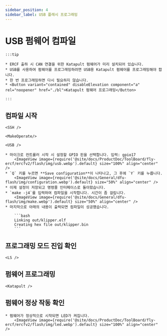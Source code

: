 ```yaml
---
sidebar_position: 4
sidebar_label: USB 플래시 프로그래밍
---
```





# USB 펌웨어 컴파일

    :::tip

    * ERCF 출하 시 CAN 연결을 위한 Katapult 펌웨어가 미리 설치되어 있습니다.
    * USB를 사용하여 펌웨어를 프로그래밍하려면 USB용 Katapult 펌웨어를 프로그래밍해야 합니다.
    * 한 번 프로그래밍하면 다시 필요하지 않습니다.
    * <Button variant="contained" disableElevation component="a" rel="noopener" href="./bl">Katapult 펌웨어 프로그래밍</Button>

    :::

## 컴파일 시작

    <SSH />

    <MakeOperate/>

    <USB />

    * 마이크로 컨트롤러 시작 시 설정할 GPIO 핀을 선택합니다. 입력: gpio17
        <ImageView image={require('@site/docs/ProductDoc/ToolBoard/fly-ercf/ercfv2/flash/img/usb.webp').default} size="100%" align="center" />
    * `Q` 키를 누르면 **Save configuration**이 나타나고, 그 후에 `Y` 키를 누릅니다.
        <ImageView image={require('@site/docs/General/dfu-flash/img/configuration.webp').default} size="50%" align="center" />
    * 이제 설정이 저장되고 명령줄 인터페이스로 돌아왔습니다.
    * `make -j4`를 입력하여 컴파일을 시작합니다. 시간이 좀 걸립니다.
        <ImageView image={require('@site/docs/General/dfu-flash/img/make.webp').default} size="50%" align="center" />
    * 마지막으로 아래의 내용이 출력되면 컴파일이 성공했습니다.

        ```bash
        Linking out/klipper.elf
        Creating hex file out/klipper.bin
        ```

## 프로그래밍 모드 진입 확인


    <LS />


## 펌웨어 프로그래밍
    
    <Katapult />

## 펌웨어 정상 작동 확인

    * 펌웨어가 정상적으로 시작되면 LED가 켜집니다.
        <ImageView image={require('@site/docs/ProductDoc/ToolBoard/fly-ercf/ercfv2/flash/img/led.webp').default} size="100%" align="center" />
